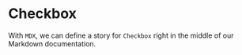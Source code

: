 

# Checkbox

With `MDX`, we can define a story for `Checkbox` right in the middle of our Markdown documentation.
